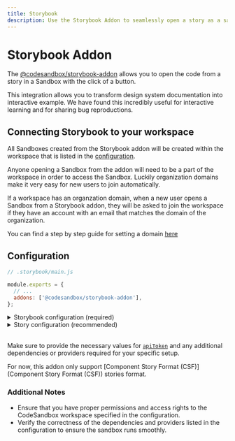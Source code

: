 ```yaml
---
title: Storybook
description: Use the Storybook Addon to seamlessly open a story as a sandbox.
---
```



# Storybook Addon

The [@codesandbox/storybook-addon](https://github.com/codesandbox/storybook-addon) allows you to open the code from a story in a Sandbox with the click of a button. 

This integration allows you to transform design system documentation into interactive example. We have found this incredibly useful for interactive learning and for sharing bug reproductions.

## Connecting Storybook to your workspace
All Sandboxes created from the Storybook addon will be created within the workspace that is listed in the [configuration](#configuration).

Anyone opening a Sandbox from the addon will need to be a part of the workspace in order to access the Sandbox. 
Luckily organization domains make it very easy for new users to join automatically. 

If a workspace has an organzation domain, when a new user opens a Sandbox from a Storybook addon, they will be asked to join the workspace if they have an account with an email that matches the domain of the organization. 

You can find a step by step guide for setting a domain [here](/learn/access/organizations#creating-an-organization)

## Configuration
```js
// .storybook/main.js

module.exports = {
  // ...
  addons: ['@codesandbox/storybook-addon'],
};

```

<details>
  <summary>Storybook configuration (required)</summary>

<br />

To run the addon, you'll need to configure it in your Storybook's `.storybook/preview.js` file.

```js
// .storybook/preview.js

const preview: Preview = {
  parameters: {
    codesandbox: {
      /**
       * @required
       * Workspace API key from codesandbox.io/t/permissions.
       * This sandbox is created inside the given workspace
       * and can be shared with team members.
       */
      apiToken: <api-token>,

      /**
       * @required
       * Dependencies list to be installed in the sandbox. 
       * 
       * @note You cannot use local modules or packages since
       * this story runs in an isolated environment (sandbox)
       * inside CodeSandbox. As such, the sandbox doesn't have
       * access to your file system.
       *
       * Example:
       */
      dependencies: {
        "@radix-ui/themes": "latest",
        "@myscope/mypackage": "1.0.0",
      },

      /**
       * @required
       * CodeSandbox will try to import all components by default from
       * the given package, in case `mapComponent` property is not provided.
       * 
       * This property is useful when your components imports are predictable 
       * and come from a single package and entry point. 
       */
      fallbackImport: "@radix-ui/themes",

      /**
       * @optional
       * All required providers to run the sandbox properly, 
       * such as themes, i18n, store, and so on.
       * 
       * @note Remember to use only the dependencies listed above. 
       * 
       * Example:
       */
      provider: `import { Theme } from "@radix-ui/themes";
        import '@radix-ui/themes/styles.css';

        export default ThemeProvider = ({ children }) => {
          return (
            <Theme>
              {children}
            </Theme>
          ) 
        }`,
    },
  },
};

export default preview;
```
</details>

<details>
  <summary>Story configuration (recommended)</summary>

```ts
import type { Meta, StoryObj } from "@storybook/react";

const meta: Meta<typeof Button> = {
  title: "Example/Button",
  component: Button,
  parameters: {
    codesandbox: {
     /**
       * To import all components used within each story in 
       * CodeSandbox, provide all necessary packages and modules.
       * 
       * Given the following story:
       * ```js
       * import Provider from "@myscope/mypackage";
       * import { Button } from "@radix-ui/themes";
       * import "@radix-ui/themes/styles.css";
       * ```
       * 
       * You need to map all imports to the following:
       */
      mapComponent: {
        // Example of default imports
        "@myscope/mypackage": "Provider",

        // Example of named functions
        "@radix-ui/themes": ["Button"],

        // Example of static imports
        "@radix-ui/themes/styles.css": true,
      },

      /**
       * @note You cannot use local modules or packages since
       * this story runs in an isolated environment (sandbox)
       * inside CodeSandbox. As such, the sandbox doesn't have
       * access to your file system.
       */
    },
  },
};
```

</details>

<br />

Make sure to provide the necessary values for [`apiToken`](https://codesandbox.io/t/permissions) and any additional dependencies or providers required for your specific setup.

For now, this addon only support [Component Story Format (CSF)](Component Story Format (CSF)) stories format.

### Additional Notes
- Ensure that you have proper permissions and access rights to the CodeSandbox workspace specified in the configuration.
- Verify the correctness of the dependencies and providers listed in the configuration to ensure the sandbox runs smoothly.


